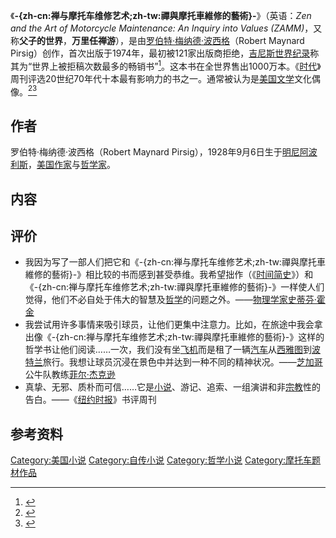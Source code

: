 {{noteTA
|T=zh-cn:禅与摩托车维修艺术;zh-tw:禪與摩托車維修的藝術;
|1=zh-cn:禅与摩托车维修艺术;zh-tw:禪與摩托車維修的藝術;
}}
{{Infobox book
| name          = -{zh-cn:禅与摩托车维修艺术;zh-tw:禪與摩托車維修的藝術}-
| image         = 
| caption       = 第一版
| author        = [[罗伯特·梅纳德·波西格|罗伯特·梅纳德·波西格]]
| country       = 美国
| language      = 英语
| genre         = [[哲学小说|哲学小说]]
| pages         = 418页
| isbn          = 0-688-00230-7
| dewey         = 917.3/04/920924 B
| congress      = CT275.P648 A3 1974
| oclc          = 673595
| followed_by   = [[Lila:_An_Inquiry_into_Morals|Lila: An Inquiry into Morals]]
}}
《'''-{zh-cn:禅与摩托车维修艺术;zh-tw:禪與摩托車維修的藝術}-'''》（英语：''Zen and the Art of Motorcycle Maintenance: An Inquiry into Values (ZAMM)''，又称'''父子的世界'''，'''万里任禅游'''），是由[[罗伯特·梅纳德·波西格|罗伯特·梅纳德·波西格]]（Robert Maynard Pirsig）创作，首次出版于1974年，最初被121家出版商拒绝，[[吉尼斯世界纪录|吉尼斯世界纪录]]称其为“世界上被拒稿次数最多的畅销书”<ref>{{cite web  |url=http://news.cnblogs.com/n/125654/  |title=《禅与摩托车维修艺术》读后感  |publisher=博客园  |access-date=2014-12-29  |archive-date=2016-03-04  |archive-url=https://web.archive.org/web/20160304061256/http://news.cnblogs.com/n/125654/  |dead-url=no  }}</ref>。这本书在全世界售出1000万本。《[[时代周刊|时代]]》周刊评选20世纪70年代十本最有影响力的书之一。通常被认为是[[美国文学|美国文学]]文化偶像。<ref>{{cite web     |url =http://lz.book.sohu.com/chapter-22023-117934375.html     |title =禅与摩托车维修艺术：20世纪70年代十本最有影响力的书之一     |publisher =搜狐读书     |access-date =2014-12-09     |archive-date =2014-12-09     |archive-url =https://web.archive.org/web/20141209172545/http://lz.book.sohu.com/chapter-22023-117934375.html     |dead-url =yes     }}</ref><ref>{{cite web |url=http://cn.nytimes.com/opinion/20140924/c24severgnini/ |title=父与子，旅行的意义 |publisher=纽约中文网 |access-date=2014-12-29 |archive-date=2020-12-01 |archive-url=https://web.archive.org/web/20201201214345/https://cn.nytimes.com/opinion/20140924/c24severgnini/ |dead-url=no }}</ref>

==作者==
罗伯特·梅纳德·波西格（Robert Maynard Pirsig），1928年9月6日生于[[明尼阿波利斯|明尼阿波利斯]]，[[美国|美国]][[作家|作家]]与[[哲学家|哲学家]]。

==内容==
==评价==
*我因为写了一部人们把它和《-{zh-cn:禅与摩托车维修艺术;zh-tw:禪與摩托車維修的藝術}-》相比较的书而感到甚受恭维。我希望拙作（《[[时间简史|时间简史]]》）和《-{zh-cn:禅与摩托车维修艺术;zh-tw:禪與摩托車維修的藝術}-》一样使人们觉得，他们不必自处于伟大的智慧及[[哲学|哲学]]的问题之外。——[[物理学家|物理学家]][[史蒂芬·霍金|史蒂芬·霍金]]
*我尝试用许多事情来吸引球员，让他们更集中注意力。比如，在旅途中我会拿出像《-{zh-cn:禅与摩托车维修艺术;zh-tw:禪與摩托車維修的藝術}-》这样的哲学书让他们阅读……一次，我们没有坐[[飞机|飞机]]而是租了一辆[[汽车|汽车]]从[[西雅图|西雅图]]到[[波特兰|波特兰]]旅行。我想让球员沉浸在景色中并达到一种不同的精神状况。——[[芝加哥|芝加哥]]公牛队教练[[菲尔·杰克逊|菲尔·杰克逊]]
*真挚、无邪、质朴而可信……它是[[小说|小说]]、游记、追索、一组演讲和非[[宗教|宗教]]性的告白。——《[[纽约时报|纽约时报]]》书评周刊

== 参考资料 ==
{{reflist}}

{{Authority control}}
[[Category:美国小说|Category:美国小说]]
[[Category:自传小说|Category:自传小说]]
[[Category:哲学小说|Category:哲学小说]]
[[Category:摩托车题材作品|Category:摩托车题材作品]]